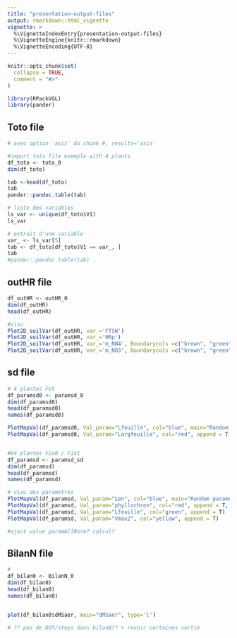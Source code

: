 ```yaml
---
title: "presentation-output-files"
output: rmarkdown::html_vignette
vignette: >
  %\VignetteIndexEntry{presentation-output-files}
  %\VignetteEngine{knitr::rmarkdown}
  %\VignetteEncoding{UTF-8}
---
```


```r
knitr::opts_chunk$set(
  collapse = TRUE,
  comment = "#>"
)
```

```r
library(RPackVGL)
library(pander)
```

## Toto file

```r
# avec option 'asis' du chunk #, results='asis'

#import toto file exemple with 4 plants
df_toto <- toto_0
dim(df_toto)

tab <-head(df_toto)
tab
pander::pandoc.table(tab)

# liste des variables
ls_var <- unique(df_toto$V1)
ls_var

# extrait d'une variable
var_ <- ls_var[5]
tab <- df_toto[df_toto$V1 == var_, ]
tab
#pander::pandoc.table(tab)

```




## outHR file

```r

df_outHR <- outHR_0
dim(df_outHR)
head(df_outHR)

#visu
Plot2D_soilVar(df_outHR, var_='FTSW')
Plot2D_soilVar(df_outHR, var_='HRp')
Plot2D_soilVar(df_outHR, var_='m_NN4', Boundarycols =c("brown", "green"))
Plot2D_soilVar(df_outHR, var_='m_NO3', Boundarycols =c("brown", "green"))


```



## sd file

```r

# 4 plantes Fet
df_paramsd0 <- paramsd_0
dim(df_paramsd0)
head(df_paramsd0)
names(df_paramsd0)

PlotMapVal(df_paramsd0, Val_param="Lfeuille", col="blue", main="Random parameter values")
PlotMapVal(df_paramsd0, Val_param="Largfeuille", col="red", append = T )


#64 plantes Fix0 / Fix1
df_paramsd <- paramsd_sd
dim(df_paramsd)
head(df_paramsd)
names(df_paramsd)

# visu des parametres
PlotMapVal(df_paramsd, Val_param="Len", col="blue", main="Random parameter values")
PlotMapVal(df_paramsd, Val_param="phyllochron", col="red", append = T, reverse=T )
PlotMapVal(df_paramsd, Val_param="Lfeuille", col="green", append = T)
PlotMapVal(df_paramsd, Val_param="Vmax2", col="yellow", append = T)

#ajout value paramAllNorm? calcul?

```


## BilanN file

```r

# 
df_bilan0 <- BilanN_0
dim(df_bilan0)
head(df_bilan0)
names(df_bilan0)


plot(df_bilan0$dMSaer, main="dMSaer", type='l')

# ?? pas de DOY/steps dans bilanN?? + revoir certaines sortie


```


